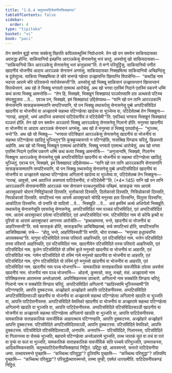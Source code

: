 ```yaml
---
title: "1.6.4 चतुत्थपाटिदेसनीयसिक्खापद"
tableOfContents: false
sidebar:
  order: 4
type: "tipitaka"
basket: "vi"
book: "paci"
---
```



<DynamicBreadcrumb />

<Division number="570" book="paci">

<Paragraph number="1656" book="paci">
तेन समयेन बुद्धो भगवा सक्केसु विहरति कपिलवत्थुस्मिं निग्रोधारामे. तेन खो पन समयेन साकियदासका अवरुद्धा होन्ति. साकियानियो इच्छन्ति आरञ्ञकेसु सेनासनेसु भत्तं कातुं. अस्सोसुं खो साकियदासका—  “साकियानियो किर आरञ्ञकेसु सेनासनेसु भत्तं कत्तुकामा”ति. ते मग्गे परियुट्ठिंसु. साकियानियो पणीतं खादनीयं भोजनीयं आदाय आरञ्ञकं सेनासनं अगमंसु. साकियदासका निक्खमित्वा साकियानियो अच्छिन्दिंसु च दूसेसुञ्च. साकिया निक्खमित्वा ते चोरे सभण्डे गहेत्वा उज्झायन्ति खिय्यन्ति विपाचेन्ति—  “कथञ्हि नाम भदन्ता आरामे चोरे पटिवसन्ते नारोचेस्सन्ती”ति.
</Paragraph>

<Paragraph number="1657" book="paci">
अस्सोसुं खो भिक्खू साकियानं उज्झायन्तानं खिय्यन्तानं विपाचेन्तानं. अथ खो ते भिक्खू भगवतो एतमत्थं आरोचेसुं. अथ खो भगवा एतस्मिं निदाने एतस्मिं पकरणे धम्मिं कथं कत्वा भिक्खू आमन्तेसि—  “तेन हि, भिक्खवे, भिक्खूनं सिक्खापदं पञ्ञपेस्सामि दस अत्थवसे पटिच्च संघसुट्ठुताय …पे…  एवञ्च पन, भिक्खवे, इमं सिक्खापदं उद्दिसेय्याथ—
</Paragraph>

<Paragraph number="1658" book="paci">
<Emphasis>“यानि खो पन तानि आरञ्ञकानि सेनासनानि सासङ्कसम्मतानि सप्पटिभयानि, यो पन भिक्खु तथारूपेसु सेनासनेसु पुब्बे अप्पटिसंविदितं खादनीयं</Emphasis> <Emphasis>वा भोजनीयं वा अज्झारामे सहत्था पटिग्गहेत्वा खादेय्य वा भुञ्जेय्य वा, पटिदेसेतब्बं तेन भिक्खुना—  ‘गारय्हं, आवुसो, धम्मं आपज्जिं असप्पायं पाटिदेसनीयं तं पटिदेसेमी’”</Emphasis>ति.
</Paragraph>

<Paragraph number="1659" book="paci">
एवञ्चिदं भगवता भिक्खूनं सिक्खापदं पञ्ञत्तं होति.
</Paragraph>

</Division>
<Division number="571" book="paci">

<Paragraph number="1660" book="paci">
तेन खो पन समयेन अञ्ञतरो भिक्खु आरञ्ञकेसु सेनासनेसु गिलानो होति. मनुस्सा खादनीयं वा भोजनीयं वा आदाय आरञ्ञकं सेनासनं अगमंसु. अथ खो ते मनुस्सा तं भिक्खुं एतदवोचुं—  “भुञ्जथ, भन्ते”ति. अथ खो सो भिक्खु—  “भगवता पटिक्खित्तं आरञ्ञकेसु सेनासनेसु खादनीयं वा भोजनीयं वा सहत्था पटिग्गहेत्वा खादितुं भुञ्जितुन्”ति कुक्कुच्चायन्तो न पटिग्गहेसि, नासक्खि पिण्डाय चरितुं, छिन्नभत्तो अहोसि.
</Paragraph>

<Paragraph number="1661" book="paci">
अथ खो सो भिक्खु भिक्खूनं एतमत्थं आरोचेसि. भिक्खू भगवतो एतमत्थं आरोचेसुं. अथ खो भगवा एतस्मिं निदाने एतस्मिं पकरणे धम्मिं कथं कत्वा भिक्खू आमन्तेसि—  “अनुजानामि, भिक्खवे, गिलानेन भिक्खुना आरञ्ञकेसु सेनासनेसु पुब्बे अप्पटिसंविदितं खादनीयं वा भोजनीयं वा सहत्था पटिग्गहेत्वा खादितुं भुञ्जितुं. एवञ्च पन, भिक्खवे, इमं सिक्खापदं उद्दिसेय्याथ—
</Paragraph>

</Division>
<Division number="572" book="paci">

<Paragraph number="1662" book="paci">
<Emphasis>“यानि खो पन तानि आरञ्ञकानि सेनासनानि सासङ्कसम्मतानि सप्पटिभयानि, यो पन भिक्खु तथारूपेसु सेनासनेसु पुब्बे अप्पटिसंविदितं खादनीयं वा भोजनीयं वा अज्झारामे सहत्था पटिग्गहेत्वा अगिलानो खादेय्य वा भुञ्जेय्य वा, पटिदेसेतब्बं तेन भिक्खुना—  ‘गारय्हं, आवुसो, धम्मं आपज्जिं असप्पायं पाटिदेसनीयं, तं पटिदेसेमी’”</Emphasis>ति. (*4*:<Emphasis>145</Emphasis>)
</Paragraph>

</Division>
<Division number="573" book="paci">

<Paragraph number="1663" book="paci">
<Emphasis>यानि खो पन तानि आरञ्ञकानि सेनासनानी</Emphasis>ति <Emphasis>आरञ्ञकं</Emphasis> नाम <Emphasis>सेनासनं</Emphasis> पञ्चधनुसतिकं पच्छिमं.
</Paragraph>

<Paragraph number="1664" book="paci">
<Emphasis>सासङ्कं</Emphasis> नाम आरामे आरामूपचारे चोरानं निविट्ठोकासो दिस्सति, भुत्तोकासो दिस्सति, ठितोकासो दिस्सति, निसिन्नोकासो दिस्सति, निपन्नोकासो दिस्सति.
</Paragraph>

<Paragraph number="1665" book="paci">
<Emphasis>सप्पटिभयं</Emphasis> नाम आरामे आरामूपचारे चोरेहि मनुस्सा हता दिस्सन्ति, विलुत्ता दिस्सन्ति, आकोटिता दिस्सन्ति.
</Paragraph>

<Paragraph number="1666" book="paci">
<Emphasis>यो पना</Emphasis>ति यो यादिसो …पे…  <Emphasis>भिक्खू</Emphasis>ति …पे…  अयं इमस्मिं अत्थे अधिप्पेतो भिक्खूति.
</Paragraph>

<Paragraph number="1667" book="paci">
<Emphasis>तथारूपेसु सेनासनेसू</Emphasis>ति एवरूपेसु सेनासनेसु.
</Paragraph>

<Paragraph number="1668" book="paci">
<Emphasis>अप्पटिसंविदितं</Emphasis> नाम पञ्चन्नं पटिसंविदितं, एतं अप्पटिसंविदितं नाम. आरामं आरामूपचारं ठपेत्वा पटिसंविदितं, एतं अप्पटिसंविदितं नाम.
</Paragraph>

<Paragraph number="1669" book="paci">
पटिसंविदितं नाम यो कोचि इत्थी वा पुरिसो वा आरामं आरामूपचारं आगन्त्वा आरोचेति—  “इत्थन्नामस्स, भन्ते, खादनीयं वा भोजनीयं वा आहरिस्सन्ती”ति. सचे सासङ्कं होति, सासङ्कन्ति आचिक्खितब्बं; सचे सप्पटिभयं होति, सप्पटिभयन्ति आचिक्खितब्बं; सचे—  “होतु, भन्ते, आहरियिस्सती”ति भणति, चोरा वत्तब्बा—  “मनुस्सा इधूपचरन्ति अपसक्कथा”ति. यागुया पटिसंविदिते तस्सा परिवारो आहरिय्यति, एतं पटिसंविदितं नाम. भत्तेन पटिसंविदिते तस्स परिवारो आहरिय्यति, एतं पटिसंविदितं नाम. खादनीयेन पटिसंविदिते तस्स परिवारो आहरिय्यति, एतं पटिसंविदितं नाम. कुलेन पटिसंविदिते यो तस्मिं कुले मनुस्सो खादनीयं वा भोजनीयं वा आहरति, एतं पटिसंविदितं नाम. गामेन पटिसंविदिते यो तस्मिं गामे मनुस्सो खादनीयं वा भोजनीयं वा आहरति, एतं पटिसंविदितं नाम. पूगेन पटिसंविदिते यो तस्मिं पूगे मनुस्सो खादनीयं वा भोजनीयं वा आहरति, एतं पटिसंविदितं नाम.
</Paragraph>

<Paragraph number="1670" book="paci">
<Emphasis>खादनीयं</Emphasis> नाम पञ्च भोजनानि—  यामकालिकं सत्ताहकालिकं यावजीविकं ठपेत्वा अवसेसं खादनीयं नाम.
</Paragraph>

<Paragraph number="1671" book="paci">
<Emphasis>भोजनीयं</Emphasis> नाम पञ्च भोजनानि—  ओदनो, कुम्मासो, सत्तु, मच्छो, मंसं.
</Paragraph>

<Paragraph number="1672" book="paci">
<Emphasis>अज्झारामो</Emphasis> नाम परिक्खित्तस्स आरामस्स अन्तोआरामो. अपरिक्खित्तस्स उपचारो.
</Paragraph>

<Paragraph number="1673" book="paci">
<Emphasis>अगिलानो</Emphasis> नाम सक्कोति पिण्डाय चरितुं.
</Paragraph>

<Paragraph number="1674" book="paci">
<Emphasis>गिलानो</Emphasis> नाम न सक्कोति पिण्डाय चरितुं.
</Paragraph>

<Paragraph number="1675" book="paci">
अप्पटिसंविदितं अगिलानो “खादिस्सामि भुञ्जिस्सामी”ति पटिग्गण्हाति, आपत्ति दुक्कटस्स. अज्झोहारे अज्झोहारे आपत्ति पाटिदेसनीयस्स.
</Paragraph>

</Division>
<Division number="574" book="paci">

<Paragraph number="1676" book="paci">
अप्पटिसंविदिते अप्पटिसंविदितसञ्ञी खादनीयं वा भोजनीयं वा अज्झारामे सहत्था पटिग्गहेत्वा अगिलानो खादति वा भुञ्जति वा, आपत्ति पाटिदेसनीयस्स. अप्पटिसंविदिते वेमतिको खादनीयं वा भोजनीयं वा अज्झारामे सहत्था पटिग्गहेत्वा अगिलानो खादति वा भुञ्जति वा, आपत्ति पाटिदेसनीयस्स. अप्पटिसंविदिते पटिसंविदितसञ्ञी खादनीयं वा भोजनीयं वा अज्झारामे सहत्था पटिग्गहेत्वा अगिलानो खादति वा भुञ्जति वा, आपत्ति पाटिदेसनीयस्स.
</Paragraph>

<Paragraph number="1677" book="paci">
यामकालिकं सत्ताहकालिकं यावजीविकं आहारत्थाय पटिग्गण्हाति, आपत्ति दुक्कटस्स. अज्झोहारे अज्झोहारे आपत्ति दुक्कटस्स. पटिसंविदिते अप्पटिसंविदितसञ्ञी, आपत्ति दुक्कटस्स. पटिसंविदिते वेमतिको, आपत्ति दुक्कटस्स. पटिसंविदिते पटिसंविदितसञ्ञी, अनापत्ति.
</Paragraph>

</Division>
<Division number="575" book="paci">

<Paragraph number="1678" book="paci">
अनापत्ति—  पटिसंविदिते, गिलानस्स, पटिसंविदिते वा गिलानस्स वा सेसकं भुञ्जति, बहारामे पटिग्गहेत्वा अन्तोआरामे भुञ्जति, तत्थ जातकं मूलं वा तचं वा पत्तं वा पुप्फं वा फलं वा भुञ्जति, यामकालिकं सत्ताहकालिकं यावजीविकं सति पच्चये परिभुञ्जति, उम्मत्तकस्स, आदिकम्मिकस्साति.

</Paragraph>
</Division>

<Paragraph number="1679" type="center" book="paci">
चतुत्थपाटिदेसनीयसिक्खापदं निट्ठितं.


</Paragraph>

<Paragraph number="1680" book="paci">
उद्दिट्ठा खो, आयस्मन्तो, चत्तारो पाटिदेसनीया धम्मा. तत्थायस्मन्ते पुच्छामि—  “कच्चित्थ परिसुद्धा”? दुतियम्पि पुच्छामि—  “कच्चित्थ परिसुद्धा”? ततियम्पि पुच्छामि—  “कच्चित्थ परिसुद्धा”? परिसुद्धेत्थायस्मन्तो, तस्मा तुण्ही, एवमेतं धारयामीति.

</Paragraph>

<Paragraph number="1681" type="center" book="paci">
पाटिदेसनीयकण्डं निट्ठितं.
</Paragraph>
